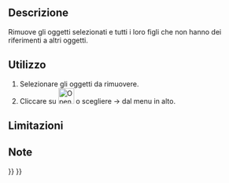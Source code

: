 <languages/>

{{Docnav/it
|[[OpenSCAD_ReplaceObject/it|Sostituisci oggetto]]
|[[OpenSCAD_RefineShapeFeature/it|Affina forma]]
|[[OpenSCAD_Workbench/it|OpenSCAD]]
|IconL=OpenSCAD_ReplaceObject.svg
|IconR=OpenSCAD_RefineShapeFeature.svg
|IconC=Workbench_OpenSCAD.svg
}}

{{GuiCommand/it
|Name=OpenSCAD RemoveSubtree
|Name/it=OpenSCAD Elimina un ramo
|MenuLocation=OpenSCAD → Rimuovi oggetti e loro figli|
|Workbenches=[[OpenSCAD_Workbench/it|OpenSCAD]]
}}

<span id="Description"></span>
==Descrizione== 

Rimuove gli oggetti selezionati e tutti i loro figli che non hanno dei riferimenti a altri oggetti.

<span id="Usage"></span>
==Utilizzo== 

# Selezionare gli oggetti da rimuovere.
# Cliccare su [[Image:OpenSCAD_RemoveSubtree.svg|32px]] o scegliere {{KEY| OpenSCAD}}  →  {{KEY|[[Image:OpenSCAD_RemoveSubtree.svg|32px]] Rimuovi oggetti e figli}} dal menu in alto.

<span id="Limitations"></span>
==Limitazioni==


<span id="Notes"></span>
==Note==


{{Docnav/it
|[[OpenSCAD_ReplaceObject/it|Sostituisci oggetto]]
|[[OpenSCAD_RefineShapeFeature/it|Affina forma]]
|[[OpenSCAD_Workbench/it|OpenSCAD]]
|IconL=OpenSCAD_ReplaceObject.svg
|IconR=OpenSCAD_RefineShapeFeature.svg
|IconC=Workbench_OpenSCAD.svg
}}

{{OpenSCAD_Tools_navi{{#translation:}}}}
{{Userdocnavi{{#translation:}}}}